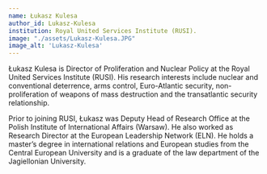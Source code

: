 ```yaml
---
name: Łukasz Kulesa
author_id: Lukasz-Kulesa
institution: Royal United Services Institute (RUSI).
image: "./assets/Lukasz-Kulesa.JPG"
image_alt: 'Lukasz-Kulesa'
---
```


Łukasz Kulesa is Director of Proliferation and Nuclear Policy at the Royal United Services Institute (RUSI). His research interests include nuclear and conventional deterrence, arms control, Euro-Atlantic security, non-proliferation of weapons of mass destruction and the transatlantic security relationship.

Prior to joining RUSI, Łukasz was Deputy Head of Research Office at the Polish Institute of International Affairs (Warsaw). He also worked as Research Director at the European Leadership Network (ELN). He holds a master’s degree in international relations and European studies from the Central European University and is a graduate of the law department of the Jagiellonian University.
